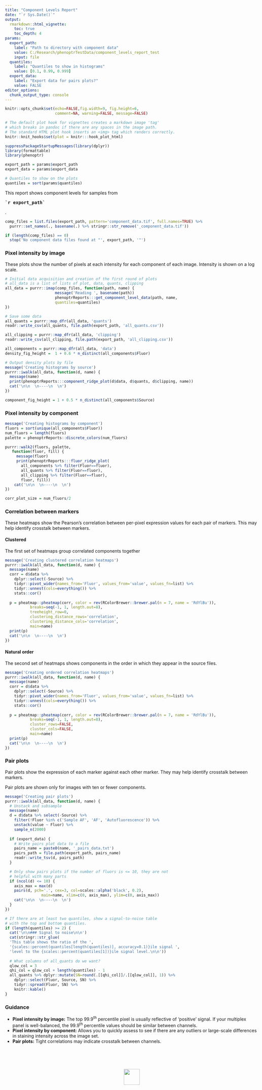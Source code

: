 ```yaml
---
title: "Component Levels Report"
date: "`r Sys.Date()`"
output: 
  rmarkdown::html_vignette:
    toc: true
    toc_depth: 4
params:
  export_path: 
    label: "Path to directory with component data"
    value: C:/Research/phenoptrTestData/component_levels_report_test
    input: file
  quantiles:
    label: "Quantiles to show in histograms"
    value: [0.1, 0.99, 0.999]
  export_data:
    label: "Export data for pairs plots?"
    value: FALSE
editor_options: 
  chunk_output_type: console
---
```


<style type="text/css">
body {
    max-width: 800px;
}

table {
    width: auto !important;
    max-width: 100%;
    margin-bottom: 20px;
    margin-left: 0px;
}

.fill-cell>tbody>tr>td {
  padding: 0px;
  border-color: black;
  border: 1px solid;
}

.fill-cell>thead>tr>th {
  border-color: black;
  border: 1px solid;
}

img {
  border: none;
}
</style>

```r
knitr::opts_chunk$set(echo=FALSE,fig.width=9, fig.height=6, 
                      comment=NA, warning=FALSE, message=FALSE)

# The default plot hook for vignettes creates a markdown image 'tag'
# which breaks in pandoc if there are any spaces in the image path.
# The standard HTML plot hook inserts an <img> tag which renders correctly.
knitr::knit_hooks$set(plot = knitr:::hook_plot_html)

suppressPackageStartupMessages(library(dplyr))
library(formattable)
library(phenoptr)

export_path = params$export_path
export_data = params$export_data

# Quantiles to show on the plots
quantiles = sort(params$quantiles)

```

This report shows component levels for samples
from <pre><strong>`r export_path`</strong></pre>.

```r
comp_files = list.files(export_path, pattern='component_data.tif', full.names=TRUE) %>% 
  purrr::set_names(., basename(.) %>% stringr::str_remove('_component_data.tif'))

if (length(comp_files) == 0)
  stop('No component data files found at "', export_path, '"')

```

### Pixel intensity by image

These plots show the number of pixels at each intensity for each
component of each image.
Intensity is shown on a log scale.

```r
# Initial data acquisition and creation of the first round of plots
# all_data is a list of lists of plot, data, quants, clipping
all_data = purrr::imap(comp_files, function(path, name) {
                      message('Reading ', basename(path))
                      phenoptrReports:::get_component_level_data(path, name, 
                      quantiles=quantiles)
})

# Save some data
all_quants = purrr::map_dfr(all_data, 'quants')
readr::write_csv(all_quants, file.path(export_path, 'all_quants.csv'))

all_clipping = purrr::map_dfr(all_data, 'clipping')
readr::write_csv(all_clipping, file.path(export_path, 'all_clipping.csv'))

all_components = purrr::map_dfr(all_data, 'data')
density_fig_height =  1 + 0.6 * n_distinct(all_components$Fluor)
```

```r
# Output density plots by file
message('Creating histograms by source')
purrr::iwalk(all_data, function(d, name) {
  message(name)
  print(phenoptrReports:::component_ridge_plot(d$data, d$quants, d$clipping, name))
  cat('\n\n  \n----\n  \n')
})

component_fig_height = 1 + 0.5 * n_distinct(all_components$Source)
```


### Pixel intensity by component

```r
message('Creating histograms by component')
fluors = sort(unique(all_components$Fluor))
num_fluors = length(fluors)
palette = phenoptrReports::discrete_colors(num_fluors)

purrr::walk2(fluors, palette, 
   function(fluor, fill) {
     message(fluor)
     print(phenoptrReports:::fluor_ridge_plot(
       all_components %>% filter(Fluor==fluor),
       all_quants %>% filter(Fluor==fluor), 
       all_clipping %>% filter(Fluor==fluor),
       fluor, fill))
    cat('\n\n  \n----\n  \n')
})

corr_plot_size = num_fluors/2
```

### Correlation between markers

These heatmaps show the Pearson's correlation between per-pixel
expression values for each pair of markers.
This may help identify crosstalk between markers.

#### Clustered

The first set of heatmaps group correlated components together

```r
message('Creating clustered correlation heatmaps')
purrr::iwalk(all_data, function(d, name) {
  message(name)
  corr = d$data %>% 
    dplyr::select(-Source) %>% 
    tidyr::pivot_wider(names_from='Fluor', values_from='value', values_fn=list) %>% 
    tidyr::unnest(cols=everything()) %>% 
    stats::cor()
  
  p = pheatmap::pheatmap(corr, color = rev(RColorBrewer::brewer.pal(n = 7, name = 'RdYlBu')), 
           breaks=seq(-1, 1, length.out=8),
           treeheight_row=0,
           clustering_distance_rows='correlation',
           clustering_distance_cols='correlation',
           main=name)
  print(p)
  cat('\n\n  \n----\n  \n')
})
```

#### Natural order

The second set of heatmaps shows components in the order in which they
appear in the source files.

```r
message('Creating ordered correlation heatmaps')
purrr::iwalk(all_data, function(d, name) {
  message(name)
  corr = d$data %>% 
    dplyr::select(-Source) %>% 
    tidyr::pivot_wider(names_from='Fluor', values_from='value', values_fn=list) %>% 
    tidyr::unnest(cols=everything()) %>% 
    stats::cor()
  
  p = pheatmap::pheatmap(corr, color = rev(RColorBrewer::brewer.pal(n = 7, name = 'RdYlBu')), 
           breaks=seq(-1, 1, length.out=8),
           cluster_rows=FALSE,
           cluster_cols=FALSE,
           main=name)
  print(p)
  cat('\n\n  \n----\n  \n')
})
```

### Pair plots

Pair plots show the expression of each marker against each other marker.
They may help identify crosstalk between markers.

Pair plots are shown only for images with ten or fewer components.

```r
message('Creating pair plots')
purrr::iwalk(all_data, function(d, name) {
  # Unstack and subsample
  message(name)
  d = d$data %>% select(-Source) %>% 
    filter(!Fluor %in% c('Sample AF', 'AF', 'Autofluorescence')) %>% 
    unstack(value ~ Fluor) %>% 
    sample_n(2000)
  
  if (export_data) {
    # Write pairs plot data to a file
    pairs_name = paste0(name, '_pairs_data.txt')
    pairs_path = file.path(export_path, pairs_name)
    readr::write_tsv(d, pairs_path)
  }

  # Only show pairs plots if the number of fluors is <= 10, they are not
  # helpful with many parts
  if (ncol(d) <= 10) {
    axis_max = max(d)
    pairs(d, pch='.', cex=3, col=scales::alpha('black', 0.2),
                main=name, xlim=c(0, axis_max), ylim=c(0, axis_max))
    cat('\n\n  \n----\n  \n')
  }
})
```

```r
# If there are at least two quantiles, show a signal-to-noise table
# with the top and bottom quantiles.
if (length(quantiles) >= 2) {
  cat('\n\n### Signal to noise\n\n')
  cat(stringr::str_glue(
  'This table shows the ratio of the ',
  '{scales::percent(quantiles[length(quantiles)], accuracy=0.1)}ile signal ',
  'level to the {scales::percent(quantiles[1])}ile signal level.\n\n'))
  
  # What columns of all_quants do we want?
  qlow_col = 3
  qhi_col = qlow_col + length(quantiles) - 1
  all_quants %>% dplyr::mutate(SN=round(.[[qhi_col]]/.[[qlow_col]], 1)) %>% 
    dplyr::select(Fluor, Source, SN) %>% 
    tidyr::spread(Fluor, SN) %>% 
    knitr::kable()
}
```


### Guidance 

- **Pixel intensity by image:** The top 99.9^th^ percentile pixel is usually 
  reflective of 'positive' signal. If your multiplex panel is well-balanced, 
  the 99.9^th^ percentile values should be similar between channels.
- **Pixel intensity by component:** Allows you to quickly assess to see 
  if there are any outliers or large-scale differences in staining intensity 
  across the image set.
- **Pair plots:** Tight correlations may indicate crosstalk between channels.

<br><br><br>
<p align='center'>![](Akoya.png){height=50px style='border:none;'}</p>
